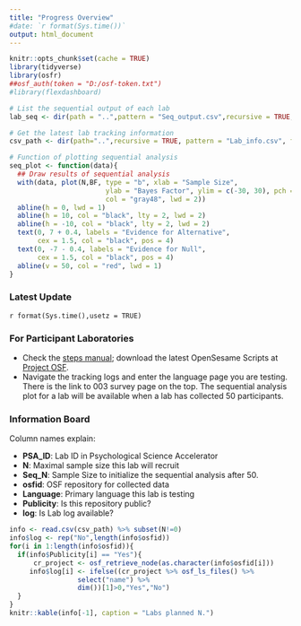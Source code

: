 ```yaml
---
title: "Progress Overview"
#date: `r format(Sys.time())`
output: html_document
---
```

```r
knitr::opts_chunk$set(cache = TRUE)
library(tidyverse)
library(osfr)
##osf_auth(token = "D:/osf-token.txt")
#library(flexdashboard)

# List the sequential output of each lab
lab_seq <- dir(path = "..",pattern = "Seq_output.csv",recursive = TRUE,full.names = TRUE)

# Get the latest lab tracking information
csv_path <- dir(path="..",recursive = TRUE, pattern = "Lab_info.csv", full.names = TRUE)

# Function of plotting sequential analysis
seq_plot <- function(data){
  ## Draw results of sequential analysis
  with(data, plot(N,BF, type = "b", xlab = "Sample Size", 
                        ylab = "Bayes Factor", ylim = c(-30, 30), pch = 19, 
                        col = "gray48", lwd = 2))
  abline(h = 0, lwd = 1)
  abline(h = 10, col = "black", lty = 2, lwd = 2)
  abline(h = -10, col = "black", lty = 2, lwd = 2)
  text(0, 7 + 0.4, labels = "Evidence for Alternative", 
       cex = 1.5, col = "black", pos = 4)
  text(0, -7 - 0.4, labels = "Evidence for Null", 
       cex = 1.5, col = "black", pos = 4)
  abline(v = 50, col = "red", lwd = 1)
}

```

### Latest Update
`r format(Sys.time(),usetz = TRUE)`

### For Participant Laboratories
- Check the [steps manual](https://docs.google.com/document/d/1XFj9qQT500lAEe3fjGNab6TTU_lgUWTiWWSh8oF3jGE/edit?usp=sharing); download the latest OpenSesame Scripts at [Project OSF](https://osf.io/e428p/).
- Navigate the tracking logs and enter the language page you are testing. There is the link to 003 survey page on the top. The sequential analysis plot for a lab will be available when a lab has collected 50 participants.

### Information Board

Column names explain:

- **PSA_ID**: Lab ID in Psychological Science Accelerator
- **N**: Maximal sample size this lab will recruit
- **Seq_N**: Sample Size to initialize the sequential analysis after 50.
- **osfid**: OSF repository for collected data
- **Language**: Primary language this lab is testing
- **Publicity**: Is this repository public?
- **log**: Is Lab log available?

```r

info <- read.csv(csv_path) %>% subset(N!=0)
info$log <- rep("No",length(info$osfid))
for(i in 1:length(info$osfid)){
  if(info$Publicity[i] == "Yes"){
      cr_project <- osf_retrieve_node(as.character(info$osfid[i]))
     info$log[i] <- ifelse((cr_project %>% osf_ls_files() %>%
                 select("name") %>%
                 dim())[1]>0,"Yes","No") 
  }
}
knitr::kable(info[-1], caption = "Labs planned N.")
```


